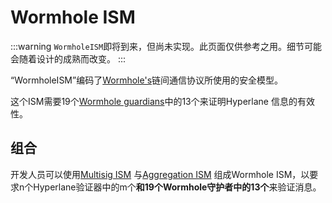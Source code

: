 # Wormhole ISM

:::warning
`WormholeISM`即将到来，但尚未实现。此页面仅供参考之用。细节可能会随着设计的成熟而改变。
:::

“WormholeISM”编码了[Wormhole's](https://wormhole.com/)链间通信协议所使用的安全模型。

这个ISM需要19个[Wormhole guardians](https://wormhole.com/network/#guardians)中的13个来证明Hyperlane 信息的有效性。

## 组合

开发人员可以使用[Multisig ISM](multisig-ISM.mdx) 与[Aggregation ISM](aggregation-ISM.mdx) 组成Wormhole ISM，以要求n个Hyperlane验证器中的m个**和19个Wormhole守护者中的13个**来验证消息。
